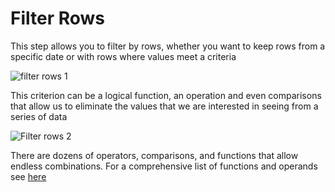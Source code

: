 # Filter Rows 

This step allows you to filter by rows, whether you want to keep rows from a specific date or with rows where values meet a criteria

![filter rows 1](https://alphacast-images.s3.us-west-2.amazonaws.com/next-s3-uploads/9fb3933c-17bd-4927-ba6d-0764151c5ee5/filter-row.PNG)


This criterion can be a logical function, an operation and even comparisons that allow us to eliminate the values that we are interested in seeing from a series of data

![Filter rows 2](https://alphacast-images.s3.us-west-2.amazonaws.com/next-s3-uploads/1077378a-f45d-40c8-967f-f3f773f37c3e/Filter-row-1.PNG)

There are dozens of operators, comparisons, and functions that allow endless combinations. For a comprehensive list of functions and operands see [here](https://www.alphacast.io/p/luciano/insights/2022-2-1-pOLoak)
